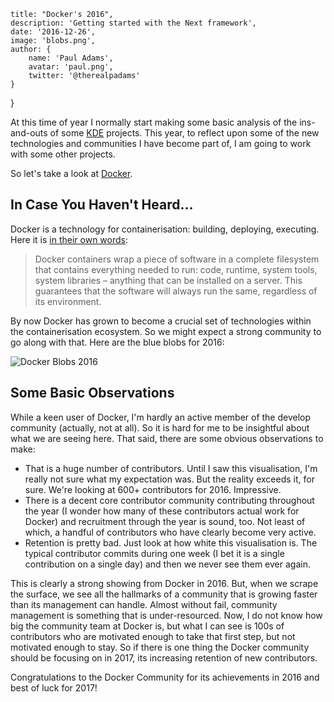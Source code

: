 
    title: "Docker's 2016",
    description: 'Getting started with the Next framework',
    date: '2016-12-26',
    image: 'blobs.png',
    author: {
        name: 'Paul Adams',
        avatar: 'paul.png',
        twitter: '@therealpadams'
    }
}


At this time of year I normally start making some basic analysis of
the ins-and-outs of some [KDE](http://www.kde.org) projects. This
year, to reflect upon some of the new technologies and communities I
have become part of, I am going to work with some other projects.

So let's take a look at [Docker](http://www.docker.com).

## In Case You Haven't Heard...

Docker is a technology for containerisation: building, deploying,
executing. Here it is [in their own
words](https://www.docker.com/what-docker):

> Docker containers wrap a piece of software in a complete filesystem
> that contains everything needed to run: code, runtime, system tools,
> system libraries – anything that can be installed on a server. This
> guarantees that the software will always run the same, regardless of
> its environment.

By now Docker has grown to become a crucial set of technologies within
the containerisation ecosystem. So we might expect a strong community
to go along with that. Here are the blue blobs for 2016:

![Docker Blobs 2016](/assets/images/docker-2016.png)

## Some Basic Observations

While a keen user of Docker, I'm hardly an active member of the
develop community (actually, not at all). So it is hard for me to be
insightful about what we are seeing here. That said, there are some
obvious observations to make:

- That is a huge number of contributors. Until I saw this visualisation, I'm really not sure what my expectation was. But the reality exceeds it, for sure. We're looking at 600+ contributors for 2016. Impressive.
- There is a decent core contributor community contributing throughout
  the year (I wonder how many of these contributors actual work for
  Docker) and recruitment through the year is sound, too. Not least of
  which, a handful of contributors who have clearly become very
  active.
- Retention is pretty bad. Just look at how white this visualisation
  is. The typical contributor commits during one week (I bet it is a
  single contribution on a single day) and then we never see them ever
  again.

This is clearly a strong showing from Docker in 2016. But, when we
scrape the surface, we see all the hallmarks of a community that is
growing faster than its management can handle. Almost without fail,
community management is something that is under-resourced. Now, I do
not know how big the community team at Docker is, but what I can see
is 100s of contributors who are motivated enough to take that first
step, but not motivated enough to stay. So if there is one thing the
Docker community should be focusing on in 2017, its increasing
retention of new contributors.

Congratulations to the Docker Community for its achievements in 2016
and best of luck for 2017!